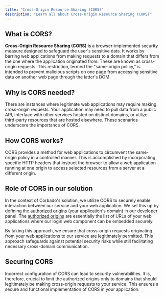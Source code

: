```yaml
---
title: "Cross-Origin Resource Sharing (CORS)"
description: "Learn all about Cross-Origin Resource Sharing (CORS)"
---
```


## What is CORS?

**Cross-Origin Resource Sharing (CORS)** is a browser-implemented security measure designed to safeguard the user's sensitive data. It works by barring web applications from making requests to a domain that differs from the one where the application originated from. These are known as cross-origin requests. This restriction, termed the "same-origin policy," is intended to prevent malicious scripts on one page from accessing sensitive data on another web page through the latter's DOM.

## Why is CORS needed?

There are instances where legitimate web applications may require making cross-origin requests. Your application may need to pull data from a public API, interface with other services hosted on distinct domains, or utilize third-party resources that are hosted elsewhere. These scenarios underscore the importance of CORS.

## How CORS works?

CORS provides a method for web applications to circumvent the same-origin policy in a controlled manner. This is accomplished by incorporating specific HTTP headers that instruct the browser to allow a web application running at one origin to access selected resources from a server at a different origin.

## Role of CORS in our solution

In the context of Corbado's solution, we utilize CORS to securely enable interaction between our service and your web application. We set this up by defining the [authorized origins](./url-overview#1-authorized-origin) (your application's domain) in our developer panel. The [authorized origins](./url-overview#1-authorized-origin) are essentially the list of URLs of your web applications where our login web component can be embedded securely.

By taking this approach, we ensure that cross-origin requests originating from your web applications to our service are legitimately permitted. This approach safeguards against potential security risks while still facilitating necessary cross-domain communication.

## Securing CORS

Incorrect configuration of CORS can lead to security vulnerabilities. It is, therefore, crucial to limit the authorized origins only to domains that should legitimately be making cross-origin requests to your service. This ensures a secure and functional implementation of CORS in your application.
